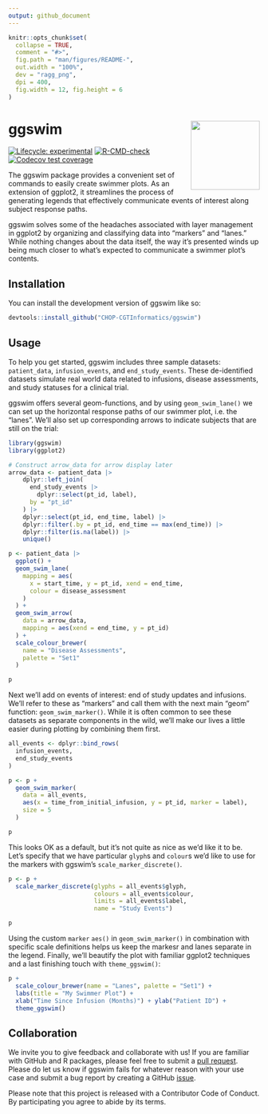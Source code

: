 ```yaml
---
output: github_document
---
```


<!-- README.md is generated from README.Rmd. Please edit that file -->

```r
knitr::opts_chunk$set(
  collapse = TRUE,
  comment = "#>",
  fig.path = "man/figures/README-",
  out.width = "100%",
  dev = "ragg_png",
  dpi = 400,
  fig.width = 12, fig.height = 6
)
```

# ggswim <a href="https://chop-cgtinformatics.github.io/ggswim/"><img src="man/figures/logo.png" align="right" height="138" /></a>

<!-- badges: start -->
[![Lifecycle: experimental](https://img.shields.io/badge/lifecycle-experimental-orange.svg)](https://lifecycle.r-lib.org/articles/stages.html#experimental)
[![R-CMD-check](https://github.com/CHOP-CGTInformatics/ggswim/actions/workflows/R-CMD-check.yaml/badge.svg)](https://github.com/CHOP-CGTInformatics/ggswim/actions/workflows/R-CMD-check.yaml)
[![Codecov test coverage](https://codecov.io/gh/CHOP-CGTInformatics/ggswim/branch/main/graph/badge.svg)](https://app.codecov.io/gh/CHOP-CGTInformatics/ggswim?branch=main)
<!-- badges: end -->

The ggswim package provides a convenient set of commands to easily create swimmer plots. As an extension of ggplot2, it streamlines the process of generating legends that effectively communicate events of interest along subject response paths.  

ggswim solves some of the headaches associated with layer management in ggplot2 by organizing and classifying data into "markers" and "lanes." While nothing changes about the data itself, the way it's presented winds up being much closer to what's expected to communicate a swimmer plot's contents.

## Installation

You can install the development version of ggswim like so:

``` r
devtools::install_github("CHOP-CGTInformatics/ggswim")
```

## Usage

To help you get started, ggswim includes three sample datasets: `patient_data`, `infusion_events`, and `end_study_events`. These de-identified datasets simulate real world data related to infusions, disease assessments, and study statuses for a clinical trial.

ggswim offers several geom-functions, and by using `geom_swim_lane()` we can set up the horizontal response paths of our swimmer plot, i.e. the "lanes". We'll also set up corresponding arrows to indicate subjects that are still on the trial:

```r
library(ggswim)
library(ggplot2)

# Construct arrow_data for arrow display later
arrow_data <- patient_data |>
    dplyr::left_join(
      end_study_events |>
        dplyr::select(pt_id, label),
      by = "pt_id"
    ) |>
    dplyr::select(pt_id, end_time, label) |>
    dplyr::filter(.by = pt_id, end_time == max(end_time)) |>
    dplyr::filter(is.na(label)) |>
    unique()

p <- patient_data |>
  ggplot() +
  geom_swim_lane(
    mapping = aes(
      x = start_time, y = pt_id, xend = end_time,
      colour = disease_assessment
    )
  ) +
  geom_swim_arrow(
    data = arrow_data,
    mapping = aes(xend = end_time, y = pt_id)
  ) +
  scale_colour_brewer(
    name = "Disease Assessments",
    palette = "Set1"
  )

p
```

Next we'll add on events of interest: end of study updates and infusions. We'll refer to these as "markers" and call them with the next main "geom" function: `geom_swim_marker()`. While it is often common to see these datasets as separate components in the wild, we'll make our lives a little easier during plotting by combining them first.

```r
all_events <- dplyr::bind_rows(
  infusion_events,
  end_study_events
)

p <- p +
  geom_swim_marker(
    data = all_events,
    aes(x = time_from_initial_infusion, y = pt_id, marker = label),
    size = 5
  )

p
```

This looks OK as a default, but it's not quite as nice as we'd like it to be. Let's specify that we have particular `glyph`s and `colour`s we'd like to use for the markers with ggswim's `scale_marker_discrete()`.

```r
p <- p +
  scale_marker_discrete(glyphs = all_events$glyph, 
                        colours = all_events$colour, 
                        limits = all_events$label, 
                        name = "Study Events")

p
```


Using the custom `marker` `aes()` in `geom_swim_marker()` in combination with specific scale definitions helps us keep the markesr and lanes separate in the legend. Finally, we'll beautify the plot with familiar ggplot2 techniques and a last finishing touch with `theme_ggswim()`:

```r
p +
  scale_colour_brewer(name = "Lanes", palette = "Set1") +
  labs(title = "My Swimmer Plot") +
  xlab("Time Since Infusion (Months)") + ylab("Patient ID") +
  theme_ggswim()
```

## Collaboration

We invite you to give feedback and collaborate with us! If you are familiar with GitHub and R packages, please feel free to submit a [pull request](https://github.com/CHOP-CGTInformatics/ggswim/pulls). Please do let us know if ggswim fails for whatever reason with your use case and submit a bug report by creating a GitHub [issue](https://github.com/CHOP-CGTInformatics/ggswim/issues).

Please note that this project is released with a Contributor Code of Conduct. By participating you agree to abide by its terms.
